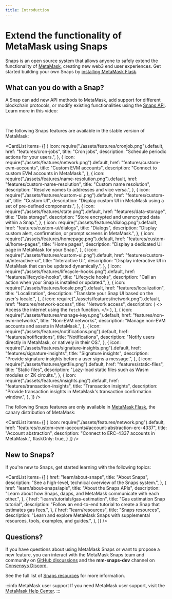 ```yaml
---
title: Introduction
---
```



# Extend the functionality of MetaMask using Snaps

Snaps is an open source system that allows anyone to safely extend the functionality of
[MetaMask](https://metamask.io/), creating new web3 end user experiences.
Get started building your own Snaps by [installing MetaMask Flask](get-started/install-flask.md).

## What can you do with a Snap?

A Snap can add new API methods to MetaMask, add support for different blockchain protocols, or
modify existing functionalities using the [Snaps API](reference/snaps-api.md).
Learn more in this video:

<YoutubeEmbed url="https://www.youtube.com/embed/lmxKo4Qx7cM?si=zRJEUbH4_46MKbLL" />
<br />

The following Snaps features are available in the stable version of MetaMask:

<CardList
  items={[
    {
      icon: require("./assets/features/cronjob.png").default,
      href: "features/cron-jobs",
      title: "Cron jobs",
      description: "Schedule periodic actions for your users.",
    },
    {
      icon: require("./assets/features/network.png").default,
      href: "features/custom-evm-accounts",
      title: "Custom EVM accounts",
      description: "Connect to custom EVM accounts in MetaMask.",
    },
    {
      icon: require("./assets/features/name-resolution.png").default,
      href: "features/custom-name-resolution",
      title: "Custom name resolution",
      description: "Resolve names to addresses and vice versa.",
    },
    {
      icon: require("./assets/features/custom-ui.png").default,
      href: "features/custom-ui",
      title: "Custom UI",
      description:
        "Display custom UI in MetaMask using a set of pre-defined components.",
    },
    {
      icon: require("./assets/features/state.png").default,
      href: "features/data-storage",
      title: "Data storage",
      description: "Store encrypted and unencrypted data within a Snap.",
    },
    {
      icon: require("./assets/features/dialog.png").default,
      href: "features/custom-ui/dialogs",
      title: "Dialogs",
      description:
        "Display custom alert, confirmation, or prompt screens in MetaMask.",
    },
    {
      icon: require("./assets/features/homepage.png").default,
      href: "features/custom-ui/home-pages",
      title: "Home pages",
      description: "Display a dedicated UI page in MetaMask for your Snap.",
    },
    {
      icon: require("./assets/features/custom-ui.png").default,
      href: "features/custom-ui/interactive-ui",
      title: "Interactive UI",
      description:
        "Display interactive UI in MetaMask that can be updated dynamically.",
    },
    {
      icon: require("./assets/features/lifecycle-hooks.png").default,
      href: "features/lifecycle-hooks",
      title: "Lifecycle hooks",
      description: "Call an action when your Snap is installed or updated.",
    },
    {
      icon: require("./assets/features/locale.png").default,
      href: "features/localization",
      title: "Localization",
      description: "Translate your Snap UI based on the user's locale.",
    },
    {
      icon: require("./assets/features/network.png").default,
      href: "features/network-access",
      title: "Network access",
      description: (
        <>
          Access the internet using the <code>fetch</code> function.
        </>
      ),
    },
    {
      icon: require("./assets/features/manage-keys.png").default,
      href: "features/non-evm-networks",
      title: "Non-EVM networks",
      description: "Manage non-EVM accounts and assets in MetaMask.",
    },
    {
      icon: require("./assets/features/notifications.png").default,
      href: "features/notifications",
      title: "Notifications",
      description:
        "Notify users directly in MetaMask, or natively in their OS.",
    },
    {
      icon: require("./assets/features/signature-insights.png").default,
      href: "features/signature-insights",
      title: "Signature insights",
      description: "Provide signature insights before a user signs a message.",
    },
    {
      icon: require("./assets/features/getfile.png").default,
      href: "features/static-files",
      title: "Static files",
      description:
        "Lazy-load static files such as Wasm modules or ZK circuits.",
    },
    {
      icon: require("./assets/features/insights.png").default,
      href: "features/transaction-insights",
      title: "Transaction insights",
      description:
        "Provide transaction insights in MetaMask's transaction confirmation window.",
    },
  ]}
/>

The following Snaps features are only available in [MetaMask Flask](get-started/install-flask.md),
the canary distribution of MetaMask:

<CardList
  items={[
    {
      icon: require("./assets/features/network.png").default,
      href: "features/custom-evm-accounts#account-abstraction-erc-4337",
      title: "Account abstraction",
      description: "Connect to ERC-4337 accounts in MetaMask.",
      flaskOnly: true,
    }
  ]}
/>

## New to Snaps?

If you're new to Snaps, get started learning with the following topics:

<CardList
  items={[
    {
      href: "learn/about-snaps",
      title: "About Snaps",
      description: "See a high-level, technical overview of the Snaps system.",
    },
    {
      href: "learn/about-snaps/apis",
      title: "About the Snaps APIs",
      description:
        "Learn about how Snaps, dapps, and MetaMask communicate with each other.",
    },
    {
      href: "learn/tutorials/gas-estimation",
      title: "Gas estimation Snap tutorial",
      description:
        "Follow an end-to-end tutorial to create a Snap that estimates gas fees.",
    },
    {
      href: "learn/resources",
      title: "Snaps resources",
      description:
        "Learn and explore MetaMask Snaps with supplemental resources, tools, examples, and guides.",
    },
  ]}
/>

## Questions?

If you have questions about using MetaMask Snaps or want to propose a new feature, you can interact with the
MetaMask Snaps team and community on [GitHub discussions](https://github.com/MetaMask/snaps/discussions)
and the **mm-snaps-dev** channel on [Consensys Discord](https://discord.gg/consensys).

See the full list of [Snaps resources](learn/resources.md) for more information.

:::info MetaMask user support
If you need MetaMask user support, visit the [MetaMask Help Center](https://support.metamask.io/).
:::
